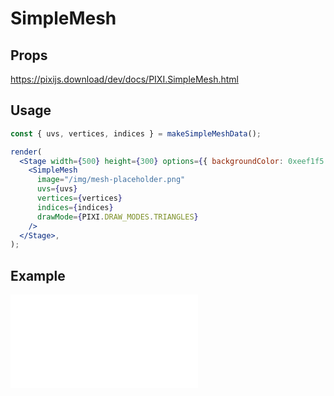 # SimpleMesh

## Props

https://pixijs.download/dev/docs/PIXI.SimpleMesh.html

## Usage

```jsx live noInline
const { uvs, vertices, indices } = makeSimpleMeshData();

render(
  <Stage width={500} height={300} options={{ backgroundColor: 0xeef1f5 }}>
    <SimpleMesh
      image="/img/mesh-placeholder.png"
      uvs={uvs}
      vertices={vertices}
      indices={indices}
      drawMode={PIXI.DRAW_MODES.TRIANGLES}
    />
  </Stage>,
);
```

## Example

<iframe
  height={500}
  scrolling="no"
  title="Mesh"
  src="//codepen.io/inlet/embed/69e7153234c4e01232a7dbc50bbceb40/?height=300&theme-id=33987&default-tab=result&embed-version=2"
  frameBorder="no"
  allowFullScreen={true}
  style={{ width: '100%' }}
/>
